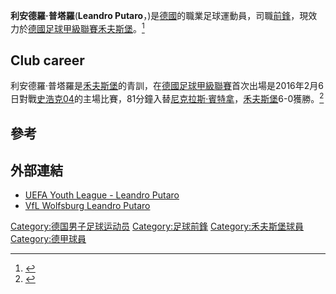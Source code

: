 {{Infobox football biography
| name           = 利安德羅·普塔羅
| image          = 
| fullname       = Leandro Putaro
| birth_date     = {{birth date and age|1997|1|7|df=y}}
| birth_place    = [[德國|德國]]
| clubnumber     = 32
| currentclub    = [[禾夫斯堡足球會|禾夫斯堡]]
| height         = {{convert|1.87|m|abbr=on}}
| position       = [[前鋒|前鋒]]
| youthyears2    = -2016
| youthclubs2    = [[禾夫斯堡足球會|禾夫斯堡]]
| years1         = 2016–
| clubs1         = [[禾夫斯堡足球會|禾夫斯堡B隊]]
| caps1          = 0
| goals1         = 0
| years2         = 2016–
| clubs2         = [[禾夫斯堡足球會|禾夫斯堡]]
| caps2          = 1
| goals2         = 0
| pcupdate       = 7 February 2016
}}
'''利安德羅·普塔羅'''('''Leandro Putaro'''，{{bd|1997年|月7日||}})是[[德國|德國]]的職業足球運動員，司職[[前鋒|前鋒]]，現效力於[[德國足球甲級聯賽|德國足球甲級聯賽]][[禾夫斯堡足球會|禾夫斯堡]]。<ref name="soccerway">{{cite web|url=http://int.soccerway.com/players/leandro-putaro/318016/|title=Germany - L. Putaro - Profile with news, career statistics and history - Soccerway|publisher=soccerway.com|accessdate=2016-02-06|archive-date=2016-02-07|archive-url=https://web.archive.org/web/20160207110921/http://int.soccerway.com/players/leandro-putaro/318016/|dead-url=no}}</ref>

==Club career==

利安德羅·普塔羅是[[禾夫斯堡足球會|禾夫斯堡]]的青訓，在[[德國足球甲級聯賽|德國足球甲級聯賽]]首次出場是2016年2月6日對戰[[史浩克04足球會|史浩克04]]的主場比賽，81分鐘入替[[尼克拉斯·賓特拿|尼克拉斯·賓特拿]]，[[禾夫斯堡足球會|禾夫斯堡]]6-0獲勝。<ref name="soccerway2">{{cite web|url=http://int.soccerway.com/matches/2016/02/06/germany/bundesliga/fc-schalke-04/vfl-wolfsburg/2054362/|title=Schalke 04 vs. Wolfsburg - 6 February 2016 - Soccerway|publisher=soccerway.com|accessdate=2016-02-06|archive-date=2016-02-08|archive-url=https://web.archive.org/web/20160208112923/http://int.soccerway.com/matches/2016/02/06/germany/bundesliga/fc-schalke-04/vfl-wolfsburg/2054362/|dead-url=no}}</ref>


==參考==
{{reflist}}

==外部連結==
*[http://www.uefa.com/uefayouthleague/season=2016/clubs/player=250088155/index.html UEFA Youth League - Leandro Putaro]
*[https://www.vfl-wolfsburg.de/info/nachwuchs/archiv/saison-20112012/c-junioren-u15/kader/mittelfeld/leandro-putaro.html VfL Wolfsburg Leandro Putaro]{{Wayback|url=https://www.vfl-wolfsburg.de/info/nachwuchs/archiv/saison-20112012/c-junioren-u15/kader/mittelfeld/leandro-putaro.html |date=20160206165941 }}

{{DEFAULTSORT:Putaro, Leandro}}
[[Category:德国男子足球运动员|Category:德国男子足球运动员]]
[[Category:足球前鋒|Category:足球前鋒]]
[[Category:禾夫斯堡球員|Category:禾夫斯堡球員]]
[[Category:德甲球員|Category:德甲球員]]